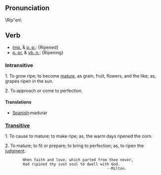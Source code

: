 ==Pronunciation==
\Rip"en\

==Verb==
*[[imp.]] & [[p. p.]]: {Ripened}
*[[p. pr.]] & [[vb. n.]]: {Ripening}

===Intransitive===

1. To grow ripe; to become [[mature]], as grain, fruit, flowers, and the like; as, grapes ripen in the sun.

2. To approach or come to perfection.


====Translations====

*[[Spanish]]:madurar


===[[Transitive]]===

1. To cause to mature; to make ripe; as, the warm days  ripened the corn.

2. To mature; to fit or prepare; to bring to perfection; as, to ripen the [[judgment]].

         When faith and love, which parted from thee never,
         Had ripined thy iust soul to dwell with God.
                                               --Milton.